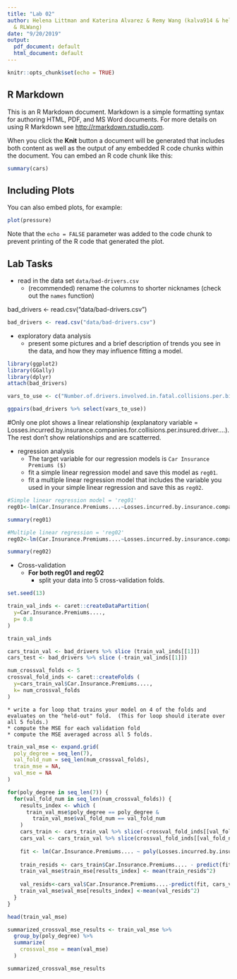 ```yaml
---
title: "Lab 02"
author: Helena Littman and Katerina Alvarez & Remy Wang (kalva914 & helenalittman
  & RLWang)
date: "9/20/2019"
output:
  pdf_document: default
  html_document: default
---
```


```r
knitr::opts_chunk$set(echo = TRUE)
```

## R Markdown

This is an R Markdown document. Markdown is a simple formatting syntax for authoring HTML, PDF, and MS Word documents. For more details on using R Markdown see <http://rmarkdown.rstudio.com>.

When you click the **Knit** button a document will be generated that includes both content as well as the output of any embedded R code chunks within the document. You can embed an R code chunk like this:

```r
summary(cars)
```

## Including Plots

You can also embed plots, for example:

```r
plot(pressure)
```

Note that the `echo = FALSE` parameter was added to the code chunk to prevent printing of the R code that generated the plot.

## Lab Tasks

* read in the data set `data/bad-drivers.csv`
  * (recommended) rename the columns to shorter nicknames (check out the `names` function)

bad_drivers <- read.csv("data/bad-drivers.csv")

```r
bad_drivers <- read.csv("data/bad-drivers.csv")
```

* exploratory data analysis
  * present some pictures and a brief description of trends you see in the data, and how they may influence fitting a model.
  
```r
library(ggplot2)
library(GGally)
library(dplyr)
attach(bad_drivers)

vars_to_use <- c("Number.of.drivers.involved.in.fatal.collisions.per.billion.miles","Percentage.Of.Drivers.Involved.In.Fatal.Collisions.Who.Were.Speeding", "Percentage.Of.Drivers.Involved.In.Fatal.Collisions.Who.Were.Alcohol.Impaired", "Percentage.Of.Drivers.Involved.In.Fatal.Collisions.Who.Were.Not.Distracted", "Percentage.Of.Drivers.Involved.In.Fatal.Collisions.Who.Had.Not.Been.Involved.In.Any.Previous.Accidents", "Losses.incurred.by.insurance.companies.for.collisions.per.insured.driver....", "Car.Insurance.Premiums....")

ggpairs(bad_drivers %>% select(vars_to_use))
```
  
#Only one plot shows a linear relationship (explanatory variable = Losses.incurred.by.insurance.companies.for.collisions.per.insured.driver....). The rest don't show relationships and are scatterred. 

* regression analysis
  * The target variable for our regression models is `Car Insurance Premiums ($)`
  * fit a simple linear regression model and save this model as `reg01`. 
  * fit a multiple linear regression model that includes the variable you used in your simple linear regression and save this as `reg02`.
  
```r
#Simple linear regression model = 'reg01'
reg01<-lm(Car.Insurance.Premiums....~Losses.incurred.by.insurance.companies.for.collisions.per.insured.driver...., data=bad_drivers)

summary(reg01)

#Multiple linear regression = 'reg02'
reg02<-lm(Car.Insurance.Premiums....~Losses.incurred.by.insurance.companies.for.collisions.per.insured.driver.... + Percentage.Of.Drivers.Involved.In.Fatal.Collisions.Who.Had.Not.Been.Involved.In.Any.Previous.Accidents + Percentage.Of.Drivers.Involved.In.Fatal.Collisions.Who.Were.Speeding, data=bad_drivers)

summary(reg02)
```
  

* Cross-validation
  * **For both reg01 and reg02**
    * split your data into 5 cross-validation folds.
    
```r
set.seed(13)

train_val_inds <- caret::createDataPartition(
  y=Car.Insurance.Premiums....,
  p= 0.8
)

train_val_inds

cars_train_val <- bad_drivers %>% slice (train_val_inds[[1]])
cars_test <- bad_drivers %>% slice (-train_val_inds[[1]])

num_crossval_folds <- 5
crossval_fold_inds <- caret::createFolds (
  y=cars_train_val$Car.Insurance.Premiums....,
  k= num_crossval_folds
)
```

    * write a for loop that trains your model on 4 of the folds and evaluates on the "held-out" fold.  (This for loop should iterate over all 5 folds.)
    * compute the MSE for each validation fold
    * compute the MSE averaged across all 5 folds.
    
```r
train_val_mse <- expand.grid(
  poly_degree = seq_len(7),
  val_fold_num = seq_len(num_crossval_folds),
  train_mse = NA,
  val_mse = NA
)

for(poly_degree in seq_len(7)) {
  for(val_fold_num in seq_len(num_crossval_folds)) {
    results_index <- which (
      train_val_mse$poly_degree == poly_degree &
        train_val_mse$val_fold_num == val_fold_num
    )
    cars_train <- cars_train_val %>% slice(-crossval_fold_inds[[val_fold_num]])
    cars_val <- cars_train_val %>% slice(crossval_fold_inds[[val_fold_num]])
    
    fit <- lm(Car.Insurance.Premiums.... ~ poly(Losses.incurred.by.insurance.companies.for.collisions.per.insured.driver...., poly_degree), data = bad_drivers)
    
    train_resids <- cars_train$Car.Insurance.Premiums.... - predict(fit)
    train_val_mse$train_mse[results_index] <- mean(train_resids^2)
    
    val_resids<-cars_val$Car.Insurance.Premiums....-predict(fit, cars_val)
    train_val_mse$val_mse[results_index] <-mean(val_resids^2)
  }
}

head(train_val_mse)

summarized_crossval_mse_results <- train_val_mse %>% 
  group_by(poly_degree) %>% 
  summarize(
    crossval_mse = mean(val_mse)
  )

summarized_crossval_mse_results
```
  